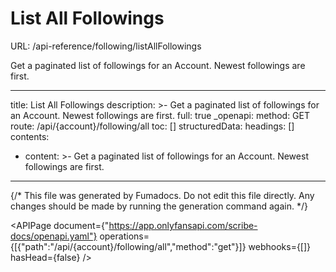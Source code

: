 # List All Followings
URL: /api-reference/following/listAllFollowings

Get a paginated list of followings for an Account. Newest followings are first.

***

title: List All Followings
description: >-
Get a paginated list of followings for an Account. Newest followings are
first.
full: true
_openapi:
method: GET
route: /api/{account}/following/all
toc: []
structuredData:
headings: []
contents:

* content: >-
  Get a paginated list of followings for an Account. Newest followings
  are first.

***

{/* This file was generated by Fumadocs. Do not edit this file directly. Any changes should be made by running the generation command again. */}

<APIPage document={"https://app.onlyfansapi.com/scribe-docs/openapi.yaml"} operations={[{"path":"/api/{account}/following/all","method":"get"}]} webhooks={[]} hasHead={false} />
